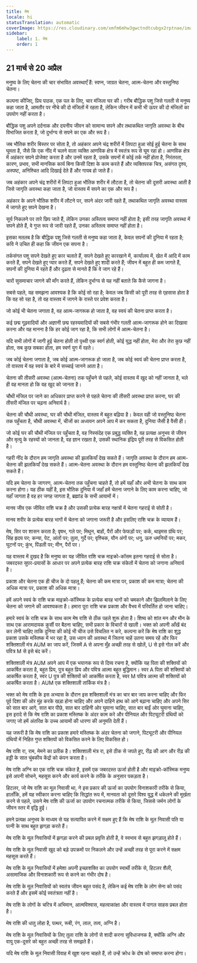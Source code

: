 ```yaml
---
title: मेष
locale: hi
statusTranslation: automatic
coverImage: https://res.cloudinary.com/xmfm6mhw3gwctndtcubgx2rptnae/image/upload/v1741354450/small_cover_tratado_esoterico_de_astrologia_hermetica_6210a35442.webp
sidebar:
    label: 1. मेष
    order: 1
---
```

## 21 मार्च से 20 अप्रैल

मनुष्य के लिए चेतना की चार संभावित अवस्थाएँ हैं: स्वप्न, जाग्रत चेतना, आत्म-चेतना और वस्तुनिष्ठ चेतना।

कल्पना कीजिए, प्रिय पाठक, एक पल के लिए, चार मंजिला घर की। गरीब बौद्धिक पशु जिसे गलती से मनुष्य कहा जाता है, आमतौर पर नीचे की दो मंजिलों में रहता है, लेकिन जीवन में कभी भी ऊपर की दो मंजिलों का उपयोग नहीं करता है।

बौद्धिक पशु अपने दर्दनाक और दयनीय जीवन को सामान्य सपने और तथाकथित जागृति अवस्था के बीच विभाजित करता है, जो दुर्भाग्य से सपने का एक और रूप है।

जब भौतिक शरीर बिस्तर पर सोता है, तो अहंकार अपने चंद्र शरीरों में लिपटा हुआ सोई हुई चेतना के साथ घूमता है, जैसे कि एक नींद में चलने वाला व्यक्ति आणविक क्षेत्र में स्वतंत्र रूप से घूम रहा हो। आणविक क्षेत्र में अहंकार सपने प्रोजेक्ट करता है और उनमें रहता है, उसके सपनों में कोई तर्क नहीं होता है, निरंतरता, कारण, प्रभाव, सभी मानसिक कार्य बिना किसी दिशा के काम करते हैं और व्यक्तिपरक चित्र, असंगत दृश्य, अस्पष्ट, अनिश्चित आदि दिखाई देते हैं और गायब हो जाते हैं।

जब अहंकार अपने चंद्र शरीरों में लिपटा हुआ भौतिक शरीर में लौटता है, तो चेतना की दूसरी अवस्था आती है जिसे जागृति अवस्था कहा जाता है, जो वास्तव में सपने का एक और रूप है।

अहंकार के अपने भौतिक शरीर में लौटने पर, सपने अंदर जारी रहते हैं, तथाकथित जागृति अवस्था वास्तव में जागते हुए सपने देखना है।

सूर्य निकलने पर तारे छिप जाते हैं, लेकिन उनका अस्तित्व समाप्त नहीं होता है; इसी तरह जागृति अवस्था में सपने होते हैं, वे गुप्त रूप से जारी रहते हैं, उनका अस्तित्व समाप्त नहीं होता है।

इसका मतलब है कि बौद्धिक पशु जिसे गलती से मनुष्य कहा जाता है, केवल सपनों की दुनिया में रहता है; कवि ने उचित ही कहा कि जीवन एक सपना है।

तर्कसंगत पशु सपने देखते हुए कार चलाते हैं, सपने देखते हुए कारखाने में, कार्यालय में, खेत में आदि में काम करते हैं, सपने देखते हुए प्यार करते हैं, सपने देखते हुए शादी करते हैं; जीवन में बहुत ही कम जागते हैं, सपनों की दुनिया में रहते हैं और दृढ़ता से मानते हैं कि वे जाग रहे हैं।

चारों सुसमाचार जागने की माँग करते हैं, लेकिन दुर्भाग्य से यह नहीं बताते कि कैसे जागना है।

सबसे पहले, यह समझना आवश्यक है कि कोई सो रहा है; केवल जब किसी को पूरी तरह से एहसास होता है कि वह सो रहा है, तो वह वास्तव में जागने के रास्ते पर प्रवेश करता है।

जो कोई भी चेतना जगाता है, वह आत्म-जागरूक हो जाता है, वह स्वयं की चेतना प्राप्त करता है।

कई छद्म गूढ़वादियों और अज्ञानी छद्म रहस्यवादियों की सबसे गंभीर गलती आत्म-जागरूक होने का दिखावा करना और यह मानना है कि हर कोई जाग रहा है, कि सभी लोगों में आत्म-चेतना है।

यदि सभी लोगों में जागी हुई चेतना होती तो पृथ्वी एक स्वर्ग होती, कोई युद्ध नहीं होता, मेरा और तेरा कुछ नहीं होता, सब कुछ सबका होता, हम स्वर्ण युग में रहते।

जब कोई चेतना जगाता है, जब कोई आत्म-जागरूक हो जाता है, जब कोई स्वयं की चेतना प्राप्त करता है, तो वास्तव में वह स्वयं के बारे में सच्चाई जानने आता है।

चेतना की तीसरी अवस्था (आत्म-चेतना) तक पहुँचने से पहले, कोई वास्तव में खुद को नहीं जानता है, भले ही वह मानता हो कि वह खुद को जानता है।

चौथी मंजिल पर जाने का अधिकार प्राप्त करने से पहले चेतना की तीसरी अवस्था प्राप्त करना, घर की तीसरी मंजिल पर चढ़ना अनिवार्य है।

चेतना की चौथी अवस्था, घर की चौथी मंजिल, वास्तव में बहुत बढ़िया है। केवल वही जो वस्तुनिष्ठ चेतना तक पहुँचता है, चौथी अवस्था में, चीजों का अध्ययन अपने आप में कर सकता है, दुनिया जैसी है वैसी ही।

जो कोई घर की चौथी मंजिल पर पहुँचता है, वह निस्संदेह एक प्रबुद्ध व्यक्ति है, वह प्रत्यक्ष अनुभव से जीवन और मृत्यु के रहस्यों को जानता है, वह ज्ञान रखता है, उसकी स्थानिक इंद्रिय पूरी तरह से विकसित होती है।

गहरी नींद के दौरान हम जागृति अवस्था की झलकियाँ देख सकते हैं। जागृति अवस्था के दौरान हम आत्म-चेतना की झलकियाँ देख सकते हैं। आत्म-चेतना अवस्था के दौरान हम वस्तुनिष्ठ चेतना की झलकियाँ देख सकते हैं।

यदि हम चेतना के जागरण, आत्म-चेतना तक पहुँचना चाहते हैं, तो हमें यहाँ और अभी चेतना के साथ काम करना होगा। यह ठीक यहीं है, इस भौतिक दुनिया में जहाँ हमें चेतना जगाने के लिए काम करना चाहिए, जो यहाँ जागता है वह हर जगह जागता है, ब्रह्मांड के सभी आयामों में।

मानव जीव एक जीवित राशि चक्र है और उसकी प्रत्येक बारह नक्षत्रों में चेतना गहराई से सोती है।

मानव शरीर के प्रत्येक बारह भागों में चेतना को जगाना जरूरी है और इसलिए राशि चक्र के व्यायाम हैं।

मेष, सिर पर शासन करता है; वृषभ, गले पर; मिथुन, बाहों, पैरों और फेफड़ों पर; कर्क, थाइमस ग्रंथि पर; सिंह हृदय पर; कन्या, पेट, आंतों पर; तुला, गुर्दे पर; वृश्चिक, यौन अंगों पर; धनु, ऊरु धमनियों पर; मकर, घुटनों पर; कुंभ, पिंडली पर; मीन, पैरों पर।

यह वास्तव में दुखद है कि मनुष्य का यह जीवित राशि चक्र माइक्रो-कॉसम इतना गहराई से सोता है। जबरदस्त सुपर-प्रयासों के आधार पर अपने प्रत्येक बारह राशि चक्र संकेतों में चेतना को जगाना अनिवार्य है।

प्रकाश और चेतना एक ही चीज के दो पहलू हैं; चेतना की कम मात्रा पर, प्रकाश की कम मात्रा; चेतना की अधिक मात्रा पर, प्रकाश की अधिक मात्रा।

हमें अपने स्वयं के राशि चक्र माइक्रो-कॉस्मिक के प्रत्येक बारह भागों को चमकाने और झिलमिलाने के लिए चेतना को जगाने की आवश्यकता है। हमारा पूरा राशि चक्र प्रकाश और वैभव में परिवर्तित हो जाना चाहिए।

हमारे स्वयं के राशि चक्र के साथ काम मेष राशि से ठीक पहले शुरू होता है। शिष्य को शांत मन और मौन के साथ एक आरामदायक कुर्सी पर बैठना चाहिए, सभी प्रकार के विचारों से खाली। भक्त को अपनी आँखें बंद कर लेनी चाहिए ताकि दुनिया की कोई भी चीज उसे विचलित न करे, कल्पना करें कि मेष राशि का शुद्ध प्रकाश उसके मस्तिष्क में भर रहा है, उस ध्यान की अवस्था में जितना चाहें उतना समय रहें और फिर शक्तिशाली मंत्र AUM का जाप करें, जिसमें A से अपना मुँह अच्छी तरह से खोलें, U से इसे गोल करें और पवित्र M से इसे बंद करें।

शक्तिशाली मंत्र AUM अपने आप में एक भयानक रूप से दिव्य रचना है, क्योंकि यह पिता की शक्तियों को आकर्षित करता है, बहुत प्रिय, पुत्र बहुत प्रिय और पवित्र आत्मा बहुत बुद्धिमान। स्वर A पिता की शक्तियों को आकर्षित करता है, स्वर U पुत्र की शक्तियों को आकर्षित करता है, स्वर M पवित्र आत्मा की शक्तियों को आकर्षित करता है। AUM एक शक्तिशाली तार्किक मंत्र है।

भक्त को मेष राशि के इस अभ्यास के दौरान इस शक्तिशाली मंत्र का चार बार जाप करना चाहिए और फिर पूर्व दिशा की ओर मुंह करके खड़ा होना चाहिए और अपने दाहिने हाथ को आगे बढ़ाना चाहिए और अपने सिर को सात बार आगे, सात बार पीछे, सात बार दाहिनी ओर घुमाना चाहिए, सात बार बाईं ओर घुमाना चाहिए, इस इरादे से कि मेष राशि का प्रकाश मस्तिष्क के अंदर काम करे और पीनियल और पिट्यूटरी ग्रंथियों को जगाए जो हमें अंतरिक्ष के उच्च आयामों की धारणा की अनुमति देती हैं।

यह जरूरी है कि मेष राशि का प्रकाश हमारे मस्तिष्क के अंदर चेतना को जगाने, पिट्यूटरी और पीनियल ग्रंथियों में निहित गुप्त शक्तियों को विकसित करने के लिए विकसित हो।

मेष राशि रा, राम, मेमने का प्रतीक है। शक्तिशाली मंत्र रा, इसे ठीक से जपते हुए, रीढ़ की आग और रीढ़ की हड्डी के सात चुंबकीय केंद्रों को कंपन करता है।

मेष राशि अग्नि का एक राशि चक्र संकेत है, इसमें एक जबरदस्त ऊर्जा होती है और माइक्रो-कॉस्मिक मनुष्य इसे अपनी सोचने, महसूस करने और कार्य करने के तरीके के अनुसार पकड़ता है।

हिटलर, जो मेष राशि का मूल निवासी था, ने इस प्रकार की ऊर्जा का उपयोग विनाशकारी तरीके से किया, हालाँकि, हमें यह स्वीकार करना चाहिए कि सिद्धांत रूप में, मानवता को दूसरे विश्व युद्ध में धकेलने की मूर्खता करने से पहले, उसने मेष राशि की ऊर्जा का उपयोग रचनात्मक तरीके से किया, जिससे जर्मन लोगों के जीवन स्तर में वृद्धि हुई।

हमने प्रत्यक्ष अनुभव के माध्यम से यह सत्यापित करने में सक्षम हुए हैं कि मेष राशि के मूल निवासी पति या पत्नी के साथ बहुत झगड़ा करते हैं।

मेष राशि के मूल निवासियों में झगड़ा करने की प्रबल प्रवृत्ति होती है, वे स्वभाव से बहुत झगड़ालू होते हैं।

मेष राशि के मूल निवासी खुद को बड़े उपक्रमों पर निकलने और उन्हें अच्छी तरह से पूरा करने में सक्षम महसूस करते हैं।

मेष राशि के मूल निवासियों में हमेशा अपनी इच्छाशक्ति का उपयोग स्वार्थी तरीके से, हिटलर शैली, असामाजिक और विनाशकारी रूप से करने का गंभीर दोष है।

मेष राशि के मूल निवासियों को स्वतंत्र जीवन बहुत पसंद है, लेकिन कई मेष राशि के लोग सेना को पसंद करते हैं और इसमें कोई स्वतंत्रता नहीं है।

मेष राशि के लोगों के चरित्र में अभिमान, आत्मविश्वास, महत्वाकांक्षा और वास्तव में पागल साहस प्रबल होता है।

मेष राशि की धातु लोहा है, पत्थर, रूबी, रंग, लाल, तत्व, अग्नि है।

मेष राशि के मूल निवासियों के लिए तुला राशि के लोगों से शादी करना सुविधाजनक है, क्योंकि अग्नि और वायु एक-दूसरे को बहुत अच्छी तरह से समझते हैं।

यदि मेष राशि के मूल निवासी विवाह में खुश रहना चाहते हैं, तो उन्हें क्रोध के दोष को समाप्त करना होगा।

